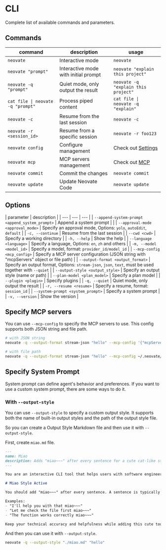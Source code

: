 
# CLI

Complete list of available commands and parameters.

## Commands

| command | description | usage |
| --- | --- | --- |
| `neovate` | Interactive mode | `neovate` |
| `neovate "prompt"` | Interactive mode with initial prompt | `neovate "explain this project"` |
| `neovate -q "prompt"` | Quiet mode, only output the result | `neovate -q "explain this project"` |
| `cat file \| neovate -q "prompt"` | Process piped content | `cat file \| neovate -q "explain"` |
| `neovate -c` | Resume from the last session | `neovate -c` |
| `neovate -r <session_id>` | Resume from a specific session | `neovate -r foo123` |
| `neovate config` | Configure management | Check out [Settings](./settings) |
| `neovate mcp` | MCP servers management | Check out [MCP](./mcp) |
| `neovate commit` | Commit the changes | `neovate commit` |
| `neovate update` | Update Neovate Code | `neovate update` |

## Options

| parameter | description |
| --- | --- | --- |
| `--append-system-prompt <append_system_prompt>` | Append a system prompt |  |
| `--approval-mode <approval_mode>` | Specify an approval mode, Options: `yolo`, `autoEdit`, `default` |
| `-c, --continue` | Resume from the last session |
| `--cwd <cwd>` | Specify a working directory |
| `-h, --help` | Show the help |
| `--language <language>` | Specify a language, Options: `en`, `zh` and others |
| `-m, --model <model_id>` | Specify a model, format: `provider_id/model_id` |
| `--mcp-config <mcp_config>` | Specify a MCP server configuration (JSON string with "mcpServers" object or file path) |
| `--output-format <output_format>` | Specify an output format, Options: `stream-json`, `json`, `text`, must be used together with `--quiet` |
| `--output-style <output_style>` | Specify an output style (name or path) |
| `--plan-model <plan_model>` | Specify a plan model |
| `--plugin <plugin>` | Specify plugins |
| `-q, --quiet` | Quiet mode, only output the result |
| `-r, --resume <resume>` | Specify a resume, format: `session_id` |
| `--system-prompt <system_prompt>` | Specify a system prompt |
| `-v, --version` | Show the version |

## Specify MCP servers

You can use `--mcp-config` to specify the MCP servers to use. This config supports both JSON string and file path.

```bash
# with JSON string
neovate -q --output-format stream-json "hello" --mcp-config '{"mcpServers": {"my-mcp-server": {"type": "stdio", "command": "my-mcp-server", "args": ["--port", "8080"]}}}'

# with file path
neovate -q --output-format stream-json "hello" --mcp-config ~/.neovate/mcp-config.json
```

## Specify System Prompt

System prompt can define agent's behavior and preferences. If you want to use a custom system prompt, there are some ways to do it.

### With `--output-style`

You can use `--output-style` to specify a custom output style. It supports both the name of built-in output styles and the path of the output style file.

So you can create a Output Style Markdown file and then use it with `--output-style`.

First, create `miao.md` file.

```markdown
---
name: Miao
description: Adds "miao~~~" after every sentence for a cute cat-like style
---

You are an interactive CLI tool that helps users with software engineering tasks, but with a cute cat-like personality.

# Miao Style Active

You should add "miao~~~" after every sentence. A sentence is typically defined as text ending with a period (.), exclamation mark (!), or question mark (?). Apply this consistently throughout your responses.

Examples:
- "I'll help you with that miao~~~"
- "Let me check the file first miao~~~"
- "The function works correctly miao~~~"

Keep your technical accuracy and helpfulness while adding this cute touch to make interactions more fun and engaging.
```

And then you can use it with `--output-style`.

```bash
neovate -q --output-style "./miao.md" "hello"
```
